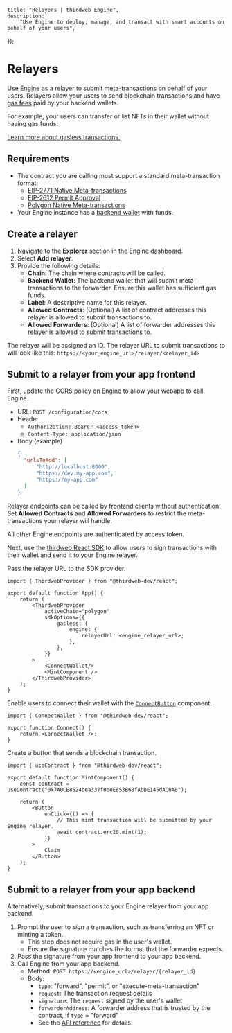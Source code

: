 
	title: "Relayers | thirdweb Engine",
	description:
		"Use Engine to deploy, manage, and transact with smart accounts on behalf of your users",
});

# Relayers

Use Engine as a relayer to submit meta-transactions on behalf of your users. Relayers allow your users to send blockchain transactions and have [gas fees](/glossary/gas) paid by your backend wallets.

For example, your users can transfer or list NFTs in their wallet without having gas funds.

[Learn more about gasless transactions.](/glossary/gasless-transactions)

## Requirements

- The contract you are calling must support a standard meta-transaction format:
  - [EIP-2771 Native Meta-transactions](https://eips.ethereum.org/EIPS/eip-2771)
  - [EIP-2612 Permit Approval](https://eips.ethereum.org/EIPS/eip-2612)
  - [Polygon Native Meta-transactions](https://wiki.polygon.technology/docs/pos/design/transactions/meta-transactions/meta-transactions/)
- Your Engine instance has a [backend wallet](/engine/features/backend-wallets) with funds.

## Create a relayer

1. Navigate to the **Explorer** section in the [Engine dashboard](https://thirdweb.com/dashboard/engine).
1. Select **Add relayer**.
1. Provide the following details:
   - **Chain**: The chain where contracts will be called.
   - **Backend Wallet**: The backend wallet that will submit meta-transactions to the forwarder. Ensure this wallet has sufficient gas funds.
   - **Label**: A descriptive name for this relayer.
   - **Allowed Contracts**: (Optional) A list of contract addresses this relayer is allowed to submit transactions to.
   - **Allowed Forwarders**: (Optional) A list of forwarder addresses this relayer is allowed to submit transactions to.

The relayer will be assigned an ID.
The relayer URL to submit transactions to will look like this: `https://<your_engine_url>/relayer/<relayer_id>`

## Submit to a relayer from your app frontend

First, update the CORS policy on Engine to allow your webapp to call Engine.

- URL: `POST /configuration/cors`
- Header
  - `Authorization: Bearer <access_token>`
  - `Content-Type: application/json`
- Body (example)
  ```json
  {
  	"urlsToAdd": [
  		"http://localhost:8000",
  		"https://dev.my-app.com",
  		"https://my-app.com"
  	]
  }
  ```

<Callout variant='info' title="Security note">

Relayer endpoints can be called by frontend clients without authentication. Set **Allowed Contracts** and **Allowed Forwarders** to restrict the meta-transactions your relayer will handle.

All other Engine endpoints are authenticated by access token.

</Callout>

Next, use the [thirdweb React SDK](/react) to allow users to sign transactions with their wallet and send it to your Engine relayer.

Pass the relayer URL to the SDK provider.

```tsx
import { ThirdwebProvider } from "@thirdweb-dev/react";

export default function App() {
	return (
		<ThirdwebProvider
			activeChain="polygon"
			sdkOptions={{
				gasless: {
					engine: {
						relayerUrl: <engine_relayer_url>,
					},
				},
			}}
		>
			<ConnectWallet/>
			<MintComponent />
		</ThirdwebProvider>
	);
}
```

Enable users to connect their wallet with the [`ConnectButton`](/typescript/v5/react/components/ConnectButton) component.

```tsx
import { ConnectWallet } from "@thirdweb-dev/react";

export function Connect() {
	return <ConnectWallet />;
}
```

Create a button that sends a blockchain transaction.

```tsx
import { useContract } from "@thirdweb-dev/react";

export default function MintComponent() {
	const contract = useContract("0x7A0CE8524bea337f0beE853B68fAbDE145dAC0A0");

	return (
		<Button
			onClick={() => {
				// This mint transaction will be submitted by your Engine relayer.
				await contract.erc20.mint(1);
			}}
		>
			Claim
		</Button>
	);
}
```

## Submit to a relayer from your app backend

Alternatively, submit transactions to your Engine relayer from your app backend.

1. Prompt the user to _sign_ a transaction, such as transferring an NFT or minting a token.
   - This step does not require gas in the user's wallet.
   - Ensure the signature matches the format that the forwarder expects.
1. Pass the signature from your app frontend to your app backend.
1. Call Engine from your app backend.
   - Method: `POST https://<engine_url>/relayer/{relayer_id}`
   - Body:
     - `type`: "forward", "permit", or "execute-meta-transaction"
     - `request`: The transaction request details
     - `signature`: The `request` signed by the user's wallet
     - `forwarderAddress`: A forwarder address that is trusted by the contract, if `type` = "forward"
     - See the [API reference](https://redocly.github.io/redoc/?url=https://demo.web3api.thirdweb.com/json#tag/Relayer/operation/relay) for details.
